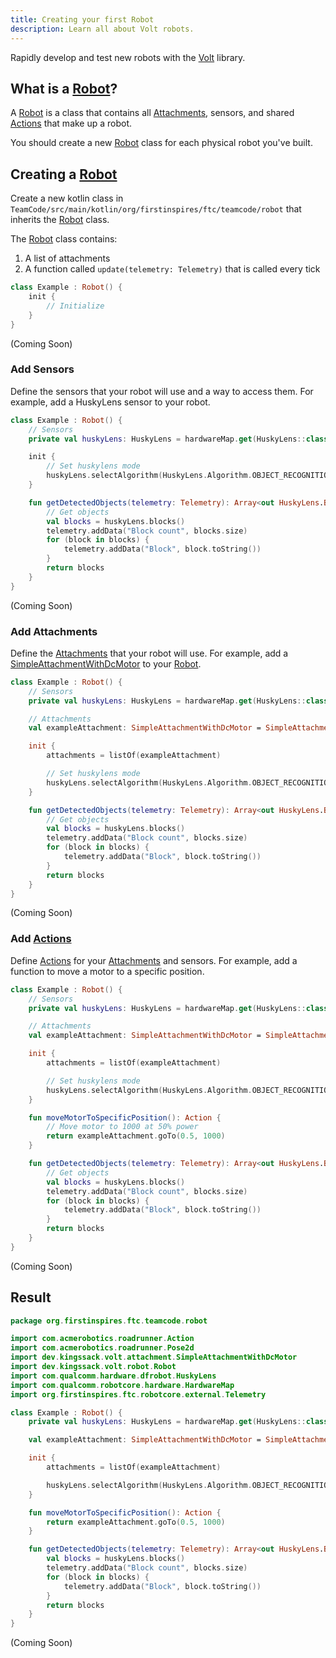 ```yaml
---
title: Creating your first Robot
description: Learn all about Volt robots.
---
```



Rapidly develop and test new robots with the [Volt](../../api/Volt) library.

## What is a [Robot](../../api/Volt/dev.kingssack.volt.robot/-robot)?

A [Robot](../../api/Volt/dev.kingssack.volt.robot/-robot) is a class
that contains all [Attachments](kdoc/volt/dev.kingssack.volt.attachment/-attachment),
sensors, and shared [Actions](kdoc/volt/dev.kingssack.volt.action/-action)
that make up a robot.

You should create a new [Robot](../../api/Volt/dev.kingssack.volt.robot/-robot) class for each physical robot you've built.

## Creating a [Robot](../../api/Volt/dev.kingssack.volt.robot/-robot)

Create a new kotlin class in `TeamCode/src/main/kotlin/org/firstinspires/ftc/teamcode/robot` that inherits the [Robot](../../api/Volt/dev.kingssack.volt.robot/-robot) class.

The [Robot](../../api/Volt/dev.kingssack.volt.robot/-robot) class contains:

1. A list of attachments
2. A function called `update(telemetry: Telemetry)` that is called every tick

<Tabs>

<TabItem label="Kotlin">

```kotlin /hardwareMap.*Pose2d/ "Robot"
class Example : Robot() {
    init {
        // Initialize
    }
}
```

</TabItem>

<TabItem label="Java">

(Coming Soon)

</TabItem>

</Tabs>

### Add Sensors

Define the sensors that your robot will use and a way to access them. For example, add a HuskyLens sensor to your robot.

<Tabs>

<TabItem label="Kotlin">

```kotlin {2-3, 6-7, 10-18}
class Example : Robot() {
    // Sensors
    private val huskyLens: HuskyLens = hardwareMap.get(HuskyLens::class.java, "lens")

    init {
        // Set huskylens mode
        huskyLens.selectAlgorithm(HuskyLens.Algorithm.OBJECT_RECOGNITION)
    }

    fun getDetectedObjects(telemetry: Telemetry): Array<out HuskyLens.Block>? {
        // Get objects
        val blocks = huskyLens.blocks()
        telemetry.addData("Block count", blocks.size)
        for (block in blocks) {
            telemetry.addData("Block", block.toString())
        }
        return blocks
    }
}
```

</TabItem>

<TabItem label="Java">

(Coming Soon)

</TabItem>

</Tabs>

### Add Attachments

Define the [Attachments](../02-attachments) that your robot will use. For example, add a [SimpleAttachmentWithDcMotor](../../simple-attachments/simple-attachment-with-dc-motor) to your [Robot](../../api/Volt/dev.kingssack.volt.robot/-robot).

<Tabs>

<TabItem label="Kotlin">

```kotlin {5-6, 9}
class Example : Robot() {
    // Sensors
    private val huskyLens: HuskyLens = hardwareMap.get(HuskyLens::class.java, "lens")

    // Attachments
    val exampleAttachment: SimpleAttachmentWithDcMotor = SimpleAttachmentWithDcMotor(hardwareMap, "motor", 0.5, 1000)

    init {
        attachments = listOf(exampleAttachment)

        // Set huskylens mode
        huskyLens.selectAlgorithm(HuskyLens.Algorithm.OBJECT_RECOGNITION)
    }

    fun getDetectedObjects(telemetry: Telemetry): Array<out HuskyLens.Block>? {
        // Get objects
        val blocks = huskyLens.blocks()
        telemetry.addData("Block count", blocks.size)
        for (block in blocks) {
            telemetry.addData("Block", block.toString())
        }
        return blocks
    }
}
```

</TabItem>

<TabItem label="Java">

(Coming Soon)

</TabItem>

</Tabs>

### Add [Actions](../../reference/actions)

Define [Actions](../../reference/actions) for your [Attachments](../02-attachments) and sensors. For example, add a function to move a motor to a specific position.

<Tabs>

<TabItem label="Kotlin">

```kotlin {15-18}
class Example : Robot() {
    // Sensors
    private val huskyLens: HuskyLens = hardwareMap.get(HuskyLens::class.java, "lens")

    // Attachments
    val exampleAttachment: SimpleAttachmentWithDcMotor = SimpleAttachmentWithDcMotor(hardwareMap, "motor", 0.5, 1000)

    init {
        attachments = listOf(exampleAttachment)

        // Set huskylens mode
        huskyLens.selectAlgorithm(HuskyLens.Algorithm.OBJECT_RECOGNITION)
    }

    fun moveMotorToSpecificPosition(): Action {
        // Move motor to 1000 at 50% power
        return exampleAttachment.goTo(0.5, 1000)
    }

    fun getDetectedObjects(telemetry: Telemetry): Array<out HuskyLens.Block>? {
        // Get objects
        val blocks = huskyLens.blocks()
        telemetry.addData("Block count", blocks.size)
        for (block in blocks) {
            telemetry.addData("Block", block.toString())
        }
        return blocks
    }
}
```

</TabItem>

<TabItem label="Java">

(Coming Soon)

</TabItem>

</Tabs>

## Result

<Tabs>

<TabItem label="Kotlin">

```kotlin
package org.firstinspires.ftc.teamcode.robot

import com.acmerobotics.roadrunner.Action
import com.acmerobotics.roadrunner.Pose2d
import dev.kingssack.volt.attachment.SimpleAttachmentWithDcMotor
import dev.kingssack.volt.robot.Robot
import com.qualcomm.hardware.dfrobot.HuskyLens
import com.qualcomm.robotcore.hardware.HardwareMap
import org.firstinspires.ftc.robotcore.external.Telemetry

class Example : Robot() {
    private val huskyLens: HuskyLens = hardwareMap.get(HuskyLens::class.java, "lens")

    val exampleAttachment: SimpleAttachmentWithDcMotor = SimpleAttachmentWithDcMotor(hardwareMap, "motor", 0.5, 1000)

    init {
        attachments = listOf(exampleAttachment)

        huskyLens.selectAlgorithm(HuskyLens.Algorithm.OBJECT_RECOGNITION)
    }

    fun moveMotorToSpecificPosition(): Action {
        return exampleAttachment.goTo(0.5, 1000)
    }

    fun getDetectedObjects(telemetry: Telemetry): Array<out HuskyLens.Block>? {
        val blocks = huskyLens.blocks()
        telemetry.addData("Block count", blocks.size)
        for (block in blocks) {
            telemetry.addData("Block", block.toString())
        }
        return blocks
    }
}
```

</TabItem>

<TabItem label="Java">

(Coming Soon)

</TabItem>

</Tabs>
